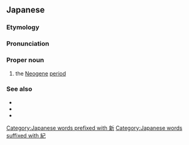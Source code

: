 ==Japanese==
{{DEFAULTSORT:しんだいさんき}}
{{wikipedia|lang=ja}}
{{ja-kanjitab|しん|だい|さん|き|yomi=o}}

===Etymology===
{{compound|ja|新|第三紀|tr1=ko|t1=[[new]]|tr2=Daisanki|t2=[[Tertiary]] [[period]]}}

===Pronunciation===
{{ja-pron|acc=5|y=o|しんだいさんき}}

===Proper noun===
{{ja-pos|しんだいさんき|proper}}

# the [[Neogene]] [[period]]

===See also===
* {{ja-r|新%生%代|^しん%せい%だい}}
* {{ja-r|古%第%三%紀|^こ%だい%さん%き}}
* {{ja-r|第%四%紀|^だい%よん%き}}

[[Category:Japanese words prefixed with 新]]
[[Category:Japanese words suffixed with 紀]]
{{topics|ja|Geology|Time}}